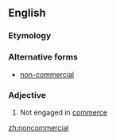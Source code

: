 ==English==

===Etymology===
{{prefix|non|commercial}}

===Alternative forms===
* [[non-commercial]]

===Adjective===
{{en-adj|-}}
# Not engaged in [[commerce]]

[[zh:noncommercial]]